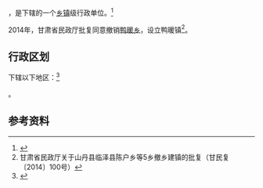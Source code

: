 {{中国乡级行政区|62/07/23/201/000}}

'''{{PAGENAMEBASE}}'''，是{{PRC admin/fullname|62/07/23/201/000|3}}下辖的一个[[乡镇|乡镇]]级行政单位。<ref>{{PRC admin/ref sgc|{{PRC admin/parent|62/07/23/201/000}}}}</ref>

2014年，甘肃省民政厅批复同意撤销[[鸭暖乡|鸭暖乡]]，设立鸭暖镇<ref>甘肃省民政厅关于山丹县临泽县陈户乡等5乡撤乡建镇的批复（甘民复〔2014〕100号）</ref>。

== 行政区划 ==

{{PAGENAMEBASE}}下辖以下地区：<ref>{{PRC admin/ref sgc|62/07/23/201/000}}</ref>

{{PRC admin/children|62/07/23/201/000}}。

== 参考资料 ==

{{reflist}}

{{行政区划小作品}}
{{PRC admin/navcat|62/07/23/201/000}}
